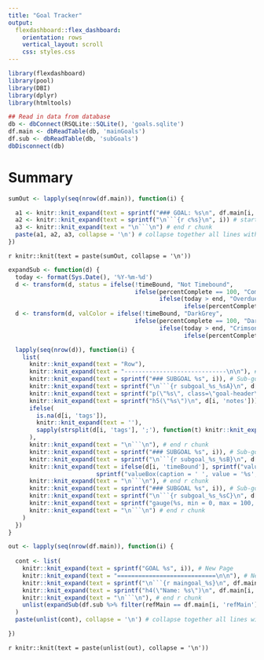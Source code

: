 ```yaml
---
title: "Goal Tracker"
output: 
  flexdashboard::flex_dashboard:
    orientation: rows
    vertical_layout: scroll
    css: styles.css
---
```


```r
library(flexdashboard)
library(pool)
library(DBI)
library(dplyr)
library(htmltools)
```

```r
## Read in data from database
db <- dbConnect(RSQLite::SQLite(), 'goals.sqlite')
df.main <- dbReadTable(db, 'mainGoals')
df.sub <- dbReadTable(db, 'subGoals')
dbDisconnect(db)

```

Summary
==========================

```r

sumOut <- lapply(seq(nrow(df.main)), function(i) {

  a1 <- knitr::knit_expand(text = sprintf("### GOAL: %s\n", df.main[i, 'name'])) # Goal name
  a2 <- knitr::knit_expand(text = sprintf("\n```{r c%s}\n", i)) # start r chunk
  a3 <- knitr::knit_expand(text = "\n```\n") # end r chunk
  paste(a1, a2, a3, collapse = '\n') # collapse together all lines with newline separator
})

```

`r knitr::knit(text = paste(sumOut, collapse = '\n'))`


```r

expandSub <- function(d) {
  today <- format(Sys.Date(), '%Y-%m-%d')
  d <- transform(d, status = ifelse(!timeBound, "Not Timebound",
                                    ifelse(percentComplete == 100, "Completed",
                                           ifelse(today > end, "Overdue",
                                                  ifelse(percentComplete == 0, "Not Started", "Ongoing")))))
  d <- transform(d, valColor = ifelse(!timeBound, "DarkGrey",
                                    ifelse(percentComplete == 100, "DarkGreen",
                                           ifelse(today > end, "Crimson",
                                                  ifelse(percentComplete == 0, "CornflowerBlue", "LightGreen")))))

  lapply(seq(nrow(d)), function(i) {
    list(
      knitr::knit_expand(text = "Row"),
      knitr::knit_expand(text = "-----------------------------\n\n"), # New Row
      knitr::knit_expand(text = sprintf("### SUBGOAL %s", i)), # Sub-goal textbox header
      knitr::knit_expand(text = sprintf("\n```{r subgoal_%s_%sA}\n", d[i, 'refMain'], d[i, 'refSub'])), # start r chunk
      knitr::knit_expand(text = sprintf("p(\"%s\", class=\"goal-header\")\n", d[i, 'name'])), # Sub-goal Name
      knitr::knit_expand(text = sprintf("h5(\"%s\")\n", d[i, 'notes'])), # Sub-goal Notes
      ifelse(
        is.na(d[i, 'tags']),
        knitr::knit_expand(text = ''),
        sapply(strsplit(d[i, 'tags'], ';'), function(t) knitr::knit_expand(text = sprintf("a(class = \"label label-%s\", \"%s\")", t, t)))
      ),
      knitr::knit_expand(text = "\n```\n"), # end r chunk
      knitr::knit_expand(text = sprintf("### SUBGOAL %s", i)), # Sub-goal valuebox header
      knitr::knit_expand(text = sprintf("\n```{r subgoal_%s_%sB}\n", d[i, 'refMain'], d[i, 'refSub'])), # start r chunk
      knitr::knit_expand(text = ifelse(d[i, 'timeBound'], sprintf("valueBox(caption = '%s<br>%s', value = '%s', icon = 'fa-calendar', color = '%s')", d[i, 'start'], d[i, 'end'], d[i, 'status'], d[i, 'valColor']),
                         sprintf("valueBox(caption = ' ', value = '%s', icon = 'fa-calendar', color = '%s')", d[i, 'status'], d[i, 'valColor']))), # Valuebox
      knitr::knit_expand(text = "\n```\n"), # end r chunk
      knitr::knit_expand(text = sprintf("### SUBGOAL %s", i)), # Sub-goal gauge header
      knitr::knit_expand(text = sprintf("\n```{r subgoal_%s_%sC}\n", d[i, 'refMain'], d[i, 'refSub'])), # start r chunk
      knitr::knit_expand(text = sprintf("gauge(%s, min = 0, max = 100, symbol = '%%', gaugeSectors(success = c(80, 100), warning = c(40, 79), danger = c(0, 39)))", d[i, 'percentComplete'])), # Goal Name
      knitr::knit_expand(text = "\n```\n") # end r chunk
    )
  })
}

out <- lapply(seq(nrow(df.main)), function(i) {
  
  cont <- list(
    knitr::knit_expand(text = sprintf("GOAL %s", i)), # New Page
    knitr::knit_expand(text = "============================\n\n"), # New Page
    knitr::knit_expand(text = sprintf("\n```{r maingoal_%s}\n", df.main[i, 'refMain'])), # start r chunk
    knitr::knit_expand(text = sprintf("h4(\"Name: %s\")\n", df.main[i, 'name'])), # Goal Name
    knitr::knit_expand(text = "\n```\n"), # end r chunk
    unlist(expandSub(df.sub %>% filter(refMain == df.main[i, 'refMain'])))
  )
  paste(unlist(cont), collapse = '\n') # collapse together all lines with newline separator

})

```

`r knitr::knit(text = paste(unlist(out), collapse = '\n'))`
